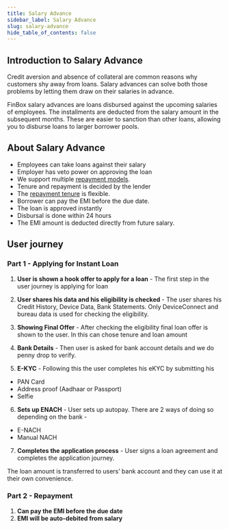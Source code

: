 ```yaml
---
title: Salary Advance
sidebar_label: Salary Advance
slug: salary-advance
hide_table_of_contents: false
---
```



## Introduction to Salary Advance

Credit aversion and absence of collateral are common reasons why customers shy away from loans. Salary advances can solve both those problems by letting them draw on their salaries in advance.

FinBox salary advances are loans disbursed against the upcoming salaries of employees. The installments are deducted from the salary amount in the subsequent months. These are easier to sanction than other loans, allowing you to disburse loans to larger borrower pools.

## About Salary Advance

* Employees can take loans against their salary
* Employer has veto power on approving the loan
* We support multiple [repayment models](/nomenclature#repayment). 
* Tenure and repayment is decided by the lender
* The [repayment tenure](/nomenclature#repayment) is flexible.
* Borrower can pay the EMI before the due date.
* The loan is approved instantly
* Disbursal is done within 24 hours
* The EMI amount is deducted directly from future salary.

## User journey

### Part 1 - Applying for Instant Loan

1. **User is shown a hook offer to apply for a loan** - The first step in the user journey is applying for loan

2. **User shares his data and his eligibility is checked** - The user shares his Credit History, Device Data, Bank Statements. Only DeviceConnect and bureau data is used for checking the eligibility.

3. **Showing Final Offer** - After checking the eligibility final loan offer is shown to the user. In this can chose tenure and loan amount

4. **Bank Details** - Then user is asked for bank account details and we do penny drop to verify.

5. **E-KYC** - Following this the user completes his eKYC by submitting his 
* PAN Card
* Address proof  (Aadhaar or Passport)
* Selfie 

6. **Sets up ENACH** - User sets up autopay. There are 2 ways of doing so depending on the bank - 
* E-NACH
* Manual NACH

7. **Completes the application process** - User signs a loan agreement and completes the application journey.

The loan amount is transferred to users’ bank account and they can use it at their own convenience.

### Part 2 - Repayment

1. **Can pay the EMI before the due date**
2. **EMI will be auto-debited from salary**


